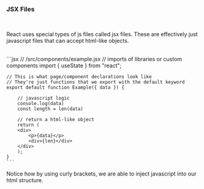 
### JSX Files  
&nbsp;

React uses special types of js files called jsx files. These are effectively just javascript files that can accept html-like objects.  
&nbsp;

<CodeBlock>
    ```jsx
    // /src/components/example.jsx
    // imports of libraries or custom components
    import { useState } from "react";

    // This is what page/component declarations look like
    // They're just functions that we export with the default keyword
    export default function Example({ data }) {

        // javascript logic
        console.log(data)
        const length = len(data)

        // return a html-like object
        return (
        <div>
            <p>{data}</p>
            <div>{len}</div>
        </div>
        );
    }
    ```
</CodeBlock>

Notice how by using curly brackets, we are able to inject javascript into our html structure.